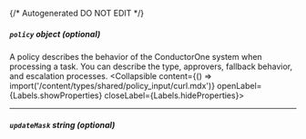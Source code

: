 {/* Autogenerated DO NOT EDIT  */}

##### `policy` _object (optional)_
A policy describes the behavior of the ConductorOne system when processing a task. You can describe the type, approvers, fallback behavior, and escalation processes.
<Collapsible content={() => import('/content/types/shared/policy_input/curl.mdx')} openLabel={Labels.showProperties} closeLabel={Labels.hideProperties}>
</Collapsible>

---
##### `updateMask` _string (optional)_


